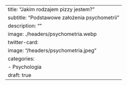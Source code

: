 ---
title: "Jakim rodzajem pizzy jestem?"
subtitle: "Podstawowe założenia psychometrii"
description: ""
image: ./headers/psychometria.webp
twitter-card:
    image: "/headers/psychometria.jpeg"
categories:
    - Psychologia
draft: true
---